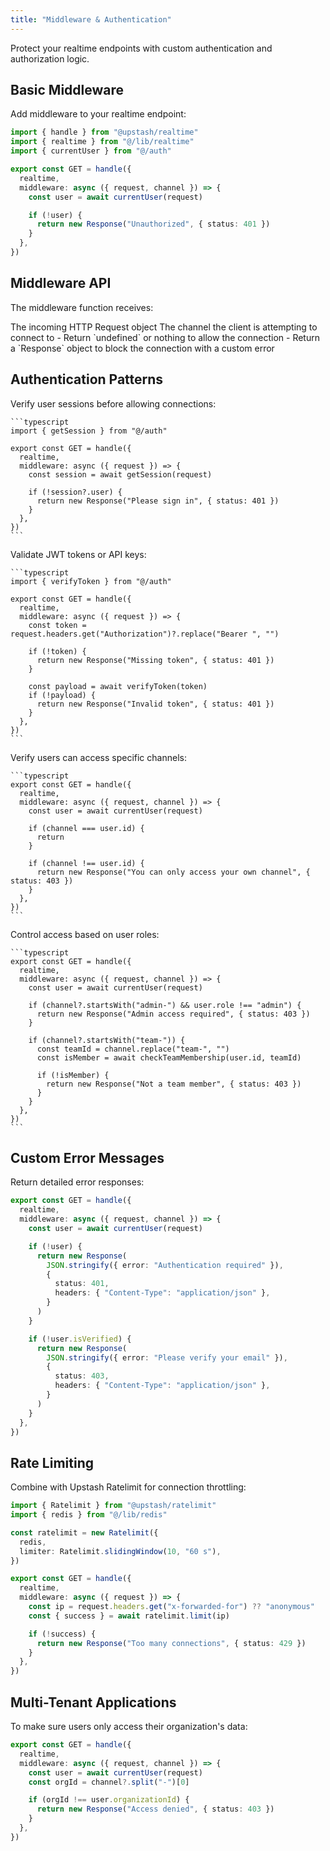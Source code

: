 ```yaml
---
title: "Middleware & Authentication"
---
```


Protect your realtime endpoints with custom authentication and authorization logic.

## Basic Middleware

Add middleware to your realtime endpoint:

```typescript title="app/api/realtime/route.ts"
import { handle } from "@upstash/realtime"
import { realtime } from "@/lib/realtime"
import { currentUser } from "@/auth"

export const GET = handle({
  realtime,
  middleware: async ({ request, channel }) => {
    const user = await currentUser(request)

    if (!user) {
      return new Response("Unauthorized", { status: 401 })
    }
  },
})
```

## Middleware API

The middleware function receives:

<ParamField path="request" type="Request">
  The incoming HTTP Request object
</ParamField>

<ParamField path="channel" type="string" default="default">
  The channel the client is attempting to connect to
</ParamField>

<ResponseField name="return">
  - Return `undefined` or nothing to allow the connection
  - Return a `Response` object to block the connection with a custom error
</ResponseField>

## Authentication Patterns

<AccordionGroup>
  <Accordion title="Session-Based Auth">
    Verify user sessions before allowing connections:

    ```typescript
    import { getSession } from "@/auth"

    export const GET = handle({
      realtime,
      middleware: async ({ request }) => {
        const session = await getSession(request)

        if (!session?.user) {
          return new Response("Please sign in", { status: 401 })
        }
      },
    })
    ```
  </Accordion>

  <Accordion title="Token-Based Auth">
    Validate JWT tokens or API keys:

    ```typescript
    import { verifyToken } from "@/auth"

    export const GET = handle({
      realtime,
      middleware: async ({ request }) => {
        const token = request.headers.get("Authorization")?.replace("Bearer ", "")

        if (!token) {
          return new Response("Missing token", { status: 401 })
        }

        const payload = await verifyToken(token)
        if (!payload) {
          return new Response("Invalid token", { status: 401 })
        }
      },
    })
    ```
  </Accordion>

  <Accordion title="Channel Permissions">
    Verify users can access specific channels:

    ```typescript
    export const GET = handle({
      realtime,
      middleware: async ({ request, channel }) => {
        const user = await currentUser(request)

        if (channel === user.id) {
          return
        }

        if (channel !== user.id) {
          return new Response("You can only access your own channel", { status: 403 })
        }
      },
    })
    ```
  </Accordion>

  <Accordion title="Role-Based Access">
    Control access based on user roles:

    ```typescript
    export const GET = handle({
      realtime,
      middleware: async ({ request, channel }) => {
        const user = await currentUser(request)

        if (channel?.startsWith("admin-") && user.role !== "admin") {
          return new Response("Admin access required", { status: 403 })
        }

        if (channel?.startsWith("team-")) {
          const teamId = channel.replace("team-", "")
          const isMember = await checkTeamMembership(user.id, teamId)

          if (!isMember) {
            return new Response("Not a team member", { status: 403 })
          }
        }
      },
    })
    ```
  </Accordion>
</AccordionGroup>

## Custom Error Messages

Return detailed error responses:

```typescript
export const GET = handle({
  realtime,
  middleware: async ({ request, channel }) => {
    const user = await currentUser(request)

    if (!user) {
      return new Response(
        JSON.stringify({ error: "Authentication required" }),
        {
          status: 401,
          headers: { "Content-Type": "application/json" },
        }
      )
    }

    if (!user.isVerified) {
      return new Response(
        JSON.stringify({ error: "Please verify your email" }),
        {
          status: 403,
          headers: { "Content-Type": "application/json" },
        }
      )
    }
  },
})
```

## Rate Limiting

Combine with Upstash Ratelimit for connection throttling:

```typescript
import { Ratelimit } from "@upstash/ratelimit"
import { redis } from "@/lib/redis"

const ratelimit = new Ratelimit({
  redis,
  limiter: Ratelimit.slidingWindow(10, "60 s"),
})

export const GET = handle({
  realtime,
  middleware: async ({ request }) => {
    const ip = request.headers.get("x-forwarded-for") ?? "anonymous"
    const { success } = await ratelimit.limit(ip)

    if (!success) {
      return new Response("Too many connections", { status: 429 })
    }
  },
})
```

## Multi-Tenant Applications

To make sure users only access their organization's data:

```typescript
export const GET = handle({
  realtime,
  middleware: async ({ request, channel }) => {
    const user = await currentUser(request)
    const orgId = channel?.split("-")[0]

    if (orgId !== user.organizationId) {
      return new Response("Access denied", { status: 403 })
    }
  },
})
```

